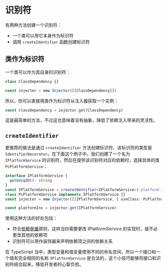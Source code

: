 
# 识别符

有两种方法创建一个识别符：

* 一个类可以用它本身作为标识符
* 调用 `createIdentifier` 函数创建标识符

## 类作为标识符

一个类可以作为其自身的识别符：

```typescript
class ClassDependency {}

const injector = new Injector([[ClassDependency]])
```

所以，你可以直接用类作为标识符从注入器获取一个实例：

```ts
const classDependency = injector.get(ClassDependency)
```

这是最简单的方法，不过这也意味着没有抽象，降低了依赖注入带来的灵活性。

## `createIdentifier`

更推荐的做法是通过 `createIdentifier` 方法创建标识符，该标识符的类型是 `IdentifierDecorator`。在下面这个例子中，我们创建了一个名为 `IPlatformService` 的识别符，然后在提供该识别符对应的依赖时，选择具体的类 `PcPlatformService`：

```ts highlight=4-6
interface IPlatformService {
  getUniqID(): string
}
const IPlatformService = createIdentifier<IPlatformService>('platform')
class PcPlatformService implements IPlatformService {}
const injector = new Injector([[IPlatformService, { useClass: PcPlatformService }]])

const platformIns = injector.get(IPlatformService)
```

使用这种方法的好处包括：

* 符合[依赖倒置](https://zh.wikipedia.org/wiki/%E4%BE%9D%E8%B5%96%E5%8F%8D%E8%BD%AC%E5%8E%9F%E5%88%99)原则，这样当你需要更改 IPlatformService 的实现时，就不必更改其他的依赖项
* 识别符可以用作装饰器来声明依赖项之间的依赖关系

<Callout>在 TypeScript 当中，类型变量和值变量使用不同的命名空间，所以一个接口和一个值有完全相同的名称 `IPlatformService` 是合法的，这个小技巧能够将接口和识别符结合起来，降低开发者的心智负担。</Callout>